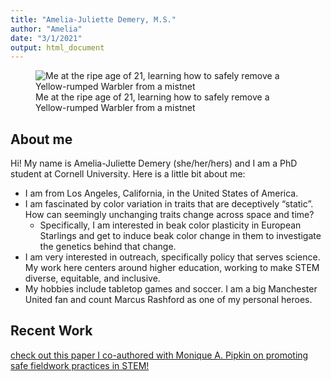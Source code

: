 ```yaml
---
title: "Amelia-Juliette Demery, M.S."
author: "Amelia"
date: "3/1/2021"
output: html_document
---
```


![Me at the ripe age of 21, learning how to safely remove a Yellow-rumped Warbler from a mistnet](ameliademery21.jpg)

## About me

Hi! My name is Amelia-Juliette Demery (she/her/hers) and I am a PhD student at Cornell University. Here is a little bit about me:

* I am from Los Angeles, California, in the United States of America. 
* I am fascinated by color variation in traits that are deceptively "static". How can seemingly unchanging traits change across space and time?
  + Specifically, I am interested in beak color plasticity in European Starlings and get to induce beak color change in them to investigate the genetics behind that change.
* I am very interested in outreach, specifically policy that serves science. My work here centers around higher education, working to make STEM diverse, equitable, and inclusive.
* My hobbies include tabletop games and soccer. I am a big Manchester United fan and count Marcus Rashford as one of my personal heroes.

## Recent Work
[check out this paper I co-authored with Monique A. Pipkin on promoting safe fieldwork practices in STEM!](https://www-nature-com.proxy.library.cornell.edu/articles/s41559-020-01328-5)